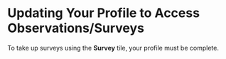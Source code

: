 
# Updating Your Profile to Access Observations/Surveys

To take up surveys using the **Survey** tile, your profile must be complete.

<Profile />